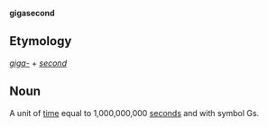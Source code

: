'''gigasecond'''

==Etymology==

''[[giga-]]'' + ''[[second]]''

==Noun==

A unit of [[time]] equal to 1,000,000,000 [[second]]s and with symbol Gs.